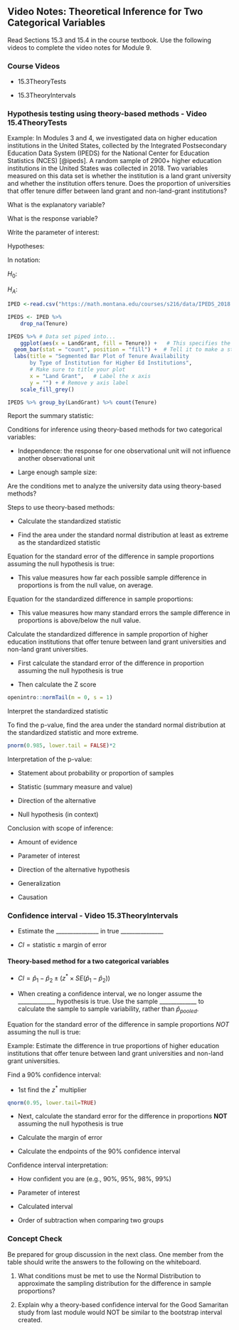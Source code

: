 ## Video Notes: Theoretical Inference for Two Categorical Variables 

Read Sections 15.3 and 15.4 in the course textbook.  Use the following videos to complete the video notes for Module 9.

### Course Videos

* 15.3TheoryTests

* 15.3TheoryIntervals

<!-- * RelativeRisk -->


\setstretch{1}

### Hypothesis testing using theory-based methods - Video 15.4TheoryTests {-}

Example: In Modules 3 and 4, we investigated data on higher education institutions in the United States, collected by the Integrated Postsecondary Education Data System (IPEDS) for the National Center for Education Statistics (NCES) [@ipeds]. A random sample of 2900+ higher education institutions in the United States was collected in 2018.  Two variables measured on this data set is whether the institution is a land grant university and whether the institution offers tenure.  Does the proportion of universities that offer tenure differ between land grant and non-land-grant institutions?

What is the explanatory variable?

\vspace{0.2in}

What is the response variable?

\vspace{0.2in}

Write the parameter of interest:

\vspace{0.8in}

Hypotheses:

In notation:  

$H_0:$

\vspace{0.2in}

$H_A:$

\vspace{0.2in}

```r
IPED <-read.csv("https://math.montana.edu/courses/s216/data/IPEDS_2018.csv")

IPEDS <- IPED %>%
    drop_na(Tenure)

IPEDS %>% # Data set piped into...
    ggplot(aes(x = LandGrant, fill = Tenure)) +   # This specifies the variables
  geom_bar(stat = "count", position = "fill") +  # Tell it to make a stacked bar plot
  labs(title = "Segmented Bar Plot of Tenure Availability 
       by Type of Institution for Higher Ed Institutions",  
       # Make sure to title your plot 
       x = "Land Grant",   # Label the x axis
       y = "") + # Remove y axis label 
    scale_fill_grey()

IPEDS %>% group_by(LandGrant) %>% count(Tenure)
```

Report the summary statistic:

\vspace{0.6in}

Conditions for inference using theory-based methods for two categorical variables:

- Independence: the response for one observational unit will not influence another observational unit

\vspace{0.2in}

- Large enough sample size:

\vspace{0.7in}


Are the conditions met to analyze the university data using theory-based methods?

\vspace{0.8in}
\newpage

Steps to use theory-based methods:

* Calculate the standardized statistic

* Find the area under the standard normal distribution at least as extreme as the standardized statistic

Equation for the standard error of the difference in sample proportions assuming the null hypothesis is true:

\vspace{0.8in}

\setstretch{1.5}

* This value measures how far each possible sample difference in proportions is from the null value, on average.

\setstretch{1}

Equation for the standardized difference in sample proportions:

\vspace{0.8in}

\setstretch{1.5}

* This value measures how many standard errors the sample difference in proportions is above/below the null value.

\setstretch{1}


Calculate the standardized difference in sample proportion of higher education institutions that offer tenure between land grant universities and non-land grant universities.

* First calculate the standard error of the difference in proportion assuming the null hypothesis is true

\vspace{0.4in}


* Then calculate the Z score

\vspace{0.4in}

```r
openintro::normTail(m = 0, s = 1)
```

Interpret the standardized statistic

\vspace{0.5in}

\newpage

To find the p-value, find the area under the standard normal distribution at the standardized statistic and more extreme.

```r
pnorm(0.985, lower.tail = FALSE)*2
```
Interpretation of the p-value:

* Statement about probability or proportion of samples

* Statistic (summary measure and value)
    
* Direction of the alternative 
    
* Null hypothesis (in context) 

\vspace{0.8in}

Conclusion with scope of inference: 

* Amount of evidence
    
* Parameter of interest 
    
* Direction of the alternative hypothesis

* Generalization

* Causation

\vspace{0.6in}
 

### Confidence interval - Video 15.3TheoryIntervals {-}

* Estimate the _______________ in true _______________ 

* $CI = \text{statistic} \pm \text{margin of error}$

#### Theory-based method for a two categorical variables {-}

* $CI = \hat{p}_1-\hat{p}_2 \pm (z^* \times SE(\hat{p}_1-\hat{p}_2))$

\setstretch{1.5}

* When creating a confidence interval, we no longer assume the _____________ hypothesis is true. Use the sample _____________ to calculate the sample to sample variability, rather than $\hat{p}_{pooled}$.

\setstretch{1}

Equation for the standard error of the difference in sample proportions *NOT* assuming the null is true:

\vspace{0.6in}

\newpage

Example:  Estimate the difference in true proportions of higher education institutions that offer tenure between land grant universities and non-land grant universities.

Find a 90\% confidence interval:

* 1st find the $z^*$ multiplier 

```r
qnorm(0.95, lower.tail=TRUE)
```

* Next, calculate the standard error for the difference in proportions **NOT** assuming the null hypothesis is true

\vspace{0.8in}

* Calculate the margin of error

\vspace{0.6in}

* Calculate the endpoints of the 90\% confidence interval

\vspace{0.6in}

Confidence interval interpretation:

* How confident you are (e.g., 90%, 95%, 98%, 99%)
    
* Parameter of interest
    
* Calculated interval
    
* Order of subtraction when comparing two groups

\vspace{0.8in}

<!-- ### Relative Risk - Video RelativeRisk {-} -->

<!-- * Relative risk is the ratio of the risks in two different categories of an explanatory variable. -->

<!-- Relative Risk: -->

<!-- \vspace{0.3in} -->

<!-- Example: In a study reported in the New England Journal of Medicine [@doit2015], one-hundred fifty (150) children who had shown sensitivity to peanuts were randomized to receive a flour containing a peanut protein or a placebo flour for 2.5 years. At age 5 years, children were tested with a standard skin prick to see if they had an allergic reaction to peanut protein (yes or no). 71% of those in the peanut flour group no longer demonstrated a peanut allergy compared to 2% of those in the placebo group. -->

<!-- * Calculate the relative risk of desensitization comparing the peanut flour group to the placebo group. -->

<!-- \vspace{0.8in} -->

<!-- \setstretch{1.5} -->

<!-- * Interpretation: -->

<!--     * The proportion of successes in group 1 is the $RR$ ________________ the proportion of successes in group 2. -->

<!-- Increase in risk: -->

<!-- \vspace{0.3in} -->

<!-- * Interpretation: -->

<!--     * The proportion of successes in group 1 is the $(RR-1)$ ______________ -->
<!-- higher/lower than the proportion of successes in group 2. -->

<!-- Percent increase in risk: -->

<!-- \vspace{0.3in} -->

<!-- * Interpretation: -->

<!--     * The proportion of successes in group 1 is the $(RR-1)\times 100$ __________ higher/lower than the proportion of successes in group 2. -->

<!-- \setstretch{1} -->

<!-- * Interpret the value of relative risk from the peanut study in context of the problem. -->

<!-- \vspace{0.6in} -->

<!-- * Find the increase (or decrease) in risk of desensitization and interpret this value in context of the problem. -->

<!-- \vspace{1in} -->

<!-- * Find the percent increase (or decrease) in risk of desensitization and interpret this value in context of the problem. -->

<!-- \vspace{1in} -->

<!-- Within the peanut flour group, the percent desensitized within each age group (at start of study) is as follows: -->

<!-- 1-year-olds: 71\%; 2-year-olds: 35\%; 3-year-olds: 19\% -->

<!-- * Calculate the relative risk of desensitization comparing the 3 year olds to the 2 year olds within the peanut flour group. -->

<!-- \vspace{0.8in} -->

<!-- * Interpret the percent increase (or decrease) in risk of desensitization comparing the 3 year olds to the 2 year olds within the peanut flour group. -->

<!-- \vspace{0.8in} -->

<!-- #### Relative risk in the news {-} -->

<!-- People 50 and older who have had a mild case of covid-19 are 15\% more likely to develop shingles (herpes zoster) within six months than are those who have not been infected by the coronavirus, according to research published in the journal Open Forum Infectious Diseases [@bhavsar2022]. -->

<!-- * What was the calculated relative risk of developing shingles when comparing those who has mild COVID-19 to those who had not had COVID-19, among the 50 and older population? -->

<!-- \vspace{0.8in} -->

<!-- #### Testing Relative Risk {-} -->

<!-- In Unit 2, we tested for a difference in proportion.  We could also test for relative risk. -->

<!-- \setstretch{1.5} -->

<!-- Null Hypothesis: -->

<!-- $H_0:$ -->

<!-- \vspace{0.2in} -->

<!-- Alternative Hypothesis: -->

<!-- $H_A:$ -->

<!-- \vspace{0.2in} -->

<!-- \setstretch{1} -->

### Concept Check

Be prepared for group discussion in the next class. One member from the table should write the answers to the following on the whiteboard.

1. What conditions must be met to use the Normal Distribution to approximate the sampling distribution for the difference in sample proportions?

\vspace{0.8in}

2. Explain why a theory-based confidence interval for the Good Samaritan study from last module would NOT be similar to the bootstrap interval created.

\vspace{1in}

\newpage
